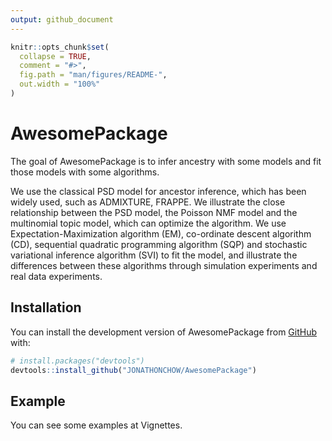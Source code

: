 ```yaml
---
output: github_document
---
```


<!-- README.md is generated from README.Rmd. Please edit that file -->

```r
knitr::opts_chunk$set(
  collapse = TRUE,
  comment = "#>",
  fig.path = "man/figures/README-",
  out.width = "100%"
)
```

# AwesomePackage

<!-- badges: start -->
<!-- badges: end -->

The goal of AwesomePackage is to infer ancestry with some models and fit those models with some algorithms.

We use the classical PSD model for ancestor inference, which has been widely used, such as ADMIXTURE, FRAPPE. We illustrate the close relationship between the PSD model, the Poisson NMF model and the multinomial topic model, which can optimize the algorithm. We use Expectation-Maximization algorithm (EM), co-ordinate descent algorithm (CD), sequential quadratic programming algorithm (SQP) and stochastic variational inference algorithm (SVI) to fit the model, and illustrate the differences between these algorithms through simulation experiments and real data experiments.

## Installation

You can install the development version of AwesomePackage from [GitHub](https://github.com/) with:

``` r
# install.packages("devtools")
devtools::install_github("JONATHONCHOW/AwesomePackage")
```

## Example

You can see some examples at Vignettes.
